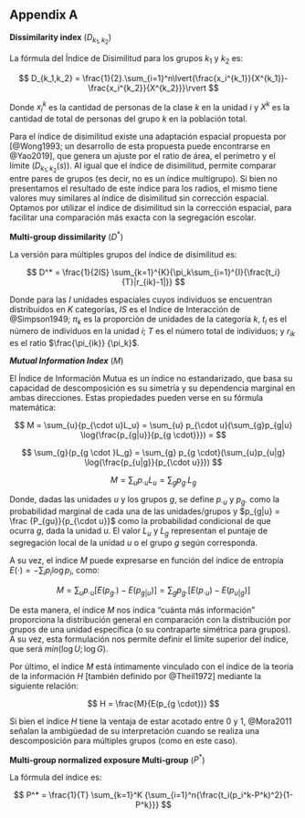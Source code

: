 ## Appendix A

**Dissimilarity index** ($D_{k_1,k_2}$)

La fórmula del Índice de Disimilitud para los grupos $k_1$ y $k_2$ es:

$$
  D_{k_1,k_2} = \frac{1}{2}.\sum_{i=1}^n\lvert{\frac{x_i^{k_1}}{X^{k_1}}-\frac{x_i^{k_2}}{X^{k_2}}}\rvert
$$

Donde $x_i^k$ es la cantidad de personas de la clase $k$ en la unidad $i$ y $X^k$ es la cantidad de total de personas del grupo $k$ en la población total.

Para el índice de disimilitud existe una adaptación espacial propuesta por [@Wong1993; un desarrollo de esta propuesta puede encontrarse en @Yao2019], que genera un ajuste por el ratio de área, el perímetro y el límite ($D_{k_1;k_2}(s)$). Al igual que el índice de disimilitud, permite comparar entre pares de grupos (es decir, no es un índice multigrupo). Si bien no presentamos el resultado de este índice para los radios, el mismo tiene valores muy similares al índice de disimilitud sin corrección espacial. Optamos por utilizar el índice de disimilitud sin la corrección espacial, para facilitar una comparación más exacta con la segregación escolar.

**Multi-group dissimilarity** ($D^*$)

La versión para múltiples grupos del índice de disimilitud es:

$$
  D^* = \frac{1}{2IS} \sum_{k=1}^{K}{\pi_k\sum_{i=1}^{I}{\frac{t_i}{T}|r_{ik}-1|}}
$$

Donde para las $I$ unidades espaciales cuyos individuos se encuentran distribuidos en $K$ categorías, $IS$ es el Indice de Interacción de @Simpson1949; $\pi_k$ es la proporción de unidades de la categoría $k$, $t_i$ es el número de individuos en la unidad $i$; $T$ es el número total de individuos; y $r_{ik}$ es el ratio $\frac{\pi_{ik}} {\pi_k}$.

***Mutual Information Index*** ($M$)

El Índice de Información Mutua es un índice no estandarizado, que basa su capacidad de descomposición es su simetría y su dependencia marginal en ambas direcciones. Estas propiedades pueden verse en su fórmula matemática:

$$
  M = \sum_{u}{p_{\cdot u}L_u} = \sum_{u} p_{\cdot u}(\sum_{g}p_{g|u} \log{\frac{p_{g|u}}{p_{g \cdot}}}) =
  $$

$$
  \sum_{g}{p_{g \cdot }L_g} = \sum_{g} p_{g \cdot}(\sum_{u}p_{u|g} \log{\frac{p_{u|g}}{p_{\cdot u}}})
$$

$$
  M = \sum_{u}{p_{\cdot u} L_u}=\sum_{g}{p_{g \cdot } L_g}
$$

Donde, dadas las unidades $u$ y los grupos $g$, se define $p_{\cdot u}$ y $p_{g\cdot}$ como la probabilidad marginal de cada una de las unidades/grupos y $p_{g|u} = \frac {P_{gu}}{p_{\cdot u}}$ como la probabilidad condicional de que ocurra $g$, dada la unidad $u$. El valor $L_u$ y $L_g$ representan el puntaje de segregación local de la unidad $u$ o el grupo $g$ según corresponda.

A su vez, el índice $M$ puede expresarse en función del índice de entropía $E(\cdot)=-\sum_i{p_i \log{p_i} }$, como:

$$
  M = \sum_u{p_{\cdot u}}[E(p_{g \cdot})-E(p_{g|u})] = \sum_g{p_{g \cdot}}[E(p_{\cdot u})-E(p_{u|g})]
$$

De esta manera, el índice $M$ nos indica "cuánta más información" proporciona la distribución general en comparación con la distribución por grupos de una unidad específica (o su contraparte simétrica para grupos). A su vez, esta formulación nos permite definir el límite superior del índice, que será $min({ \log{U}; \log{G}})$.

Por último, el índice $M$ está íntimamente vinculado con el índice de la teoría de la información $H$ [también definido por @Theil1972] mediante la siguiente relación:

$$
  H = \frac{M}{E(p_{g \cdot})}
$$

Si bien el índice $H$ tiene la ventaja de estar acotado entre 0 y 1, @Mora2011 señalan la ambigüedad de su interpretación cuando se realiza una descomposición para múltiples grupos (como en este caso).

**Multi-group normalized exposure Multi-group** ($P^*$)

La fórmula del índice es:

$$
  P^* = \frac{1}{T} \sum_{k=1}^K {\sum_{i=1}^n{\frac{t_i(p_i^k-P^k)^2}{1-P^k}}}
$$
